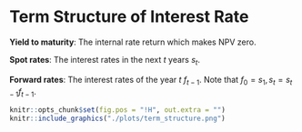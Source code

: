 # Term Structure of Interest Rate

**Yield to maturity**: The internal rate return which makes NPV zero.

**Spot rates**: The interest rates in the next $t$ years $s_t$.

**Forward rates**: The interest rates of the year $t$ $f_{t-1}$. Note that $f_0=s_1, s_t=s_{t-1}f_{t-1}$.

```r
knitr::opts_chunk$set(fig.pos = "!H", out.extra = "")
knitr::include_graphics("./plots/term_structure.png")
```






